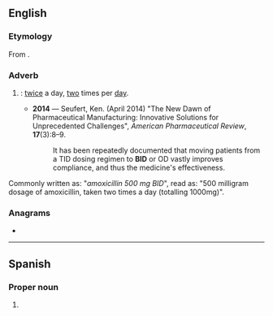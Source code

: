 {{also|bid|bíd|bîd|bið|-bid}}
==English==
{{wikipedia|dab=bid}}

===Etymology===
From {{etyl|la|en}} {{m|la|bis}} {{m|la|in}} {{m|la|diē}}.

===Adverb===
{{en-adv|-}}

# {{lb|en|medicine}} {{initialism of|en|{{m|la|bis}} {{m|la|in}} {{m|la|diē}}.}}: [[twice]] a day, [[two]] times per [[day]].
#* '''2014''' &mdash; Seufert, Ken. (April 2014) "The New Dawn of Pharmaceutical Manufacturing: Innovative Solutions for Unprecedented Challenges", ''American Pharmaceutical Review'', '''17'''(3):8&ndash;9.
#*: It has been repeatedly documented that moving patients from a TID dosing regimen to '''BID''' or OD vastly improves compliance, and thus the medicine's effectiveness.
Commonly written as: "''amoxicillin 500 mg BID''", read as: "500 milligram dosage of amoxicillin, taken two times a day (totalling 1000mg)".

===Anagrams===
* {{anagrams|en|a=bdi|DBI|DIB|IBD|IDB|dib}}

----

==Spanish==

===Proper noun===
{{head|es|proper noun}}

# {{initialism of|es|[[w:es:Banco Interamericano de Desarrollo|Banco Interamericano de Desarrollo]]||[[w:Inter-American Development Bank|Inter-American Development Bank]]}}